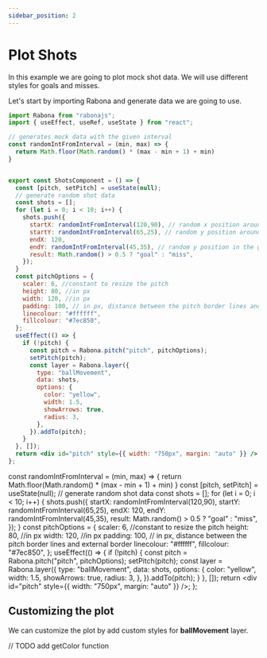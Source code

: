 ```yaml
---
sidebar_position: 2
---
```


# Plot Shots

In this example we are going to plot mock shot data. We will use different styles for
goals and misses.

Let's start by importing Rabona and generate data we are going to use.

```jsx
import Rabona from "rabonajs";
import { useEffect, useRef, useState } from "react";

// generates mock data with the given interval
const randomIntFromInterval = (min, max) => {
  return Math.floor(Math.random() * (max - min + 1) + min)
}


export const ShotsComponent = () => {
  const [pitch, setPitch] = useState(null);
  // generate random shot data
  const shots = [];
  for (let i = 0; i < 10; i++) {
    shots.push({
      startX: randomIntFromInterval(120,90), // random x position around 6yard box
      startY: randomIntFromInterval(65,25), // random y position around 6yard box
      endX: 120,
      endY: randomIntFromInterval(45,35), // random y position in the goal
      result: Math.random() > 0.5 ? "goal" : "miss",
    });
  }
  const pitchOptions = {
    scaler: 6, //constant to resize the pitch
    height: 80, //in px
    width: 120, //in px
    padding: 100, // in px, distance between the pitch border lines and external border
    linecolour: "#ffffff",
    fillcolour: "#7ec850",
  };
  useEffect(() => {
    if (!pitch) {
      const pitch = Rabona.pitch("pitch", pitchOptions);
      setPitch(pitch);
      const layer = Rabona.layer({
        type: "ballMovement",
        data: shots,
        options: {
          color: "yellow",
          width: 1.5,
          showArrows: true,
          radius: 3,
        },
      }).addTo(pitch);
    }
  }, []);
  return <div id="pitch" style={{ width: "750px", margin: "auto" }} />;
};
```


const randomIntFromInterval = (min, max) => {
  return Math.floor(Math.random() * (max - min + 1) + min)
}
  const [pitch, setPitch] = useState(null);
  // generate random shot data
  const shots = [];
  for (let i = 0; i < 10; i++) {
    shots.push({
      startX: randomIntFromInterval(120,90),
      startY: randomIntFromInterval(65,25),
      endX: 120,
      endY: randomIntFromInterval(45,35),
      result: Math.random() > 0.5 ? "goal" : "miss",
    });
  }
  const pitchOptions = {
    scaler: 6, //constant to resize the pitch
    height: 80, //in px
    width: 120, //in px
    padding: 100, // in px, distance between the pitch border lines and external border
    linecolour: "#ffffff",
    fillcolour: "#7ec850",
  };
  useEffect(() => {
    if (!pitch) {
      const pitch = Rabona.pitch("pitch", pitchOptions);
      setPitch(pitch);
      const layer = Rabona.layer({
        type: "ballMovement",
        data: shots,
        options: {
          color: "yellow",
          width: 1.5,
          showArrows: true,
          radius: 3,
        },
      }).addTo(pitch);
    }
  }, []);
  return <div id="pitch" style={{ width: "750px", margin: "auto" }} />;
};

<ShotsComponent/>

## Customizing the plot

We can customize the plot by add custom styles for **ballMovement** layer.

// TODO add getColor function

```jsx